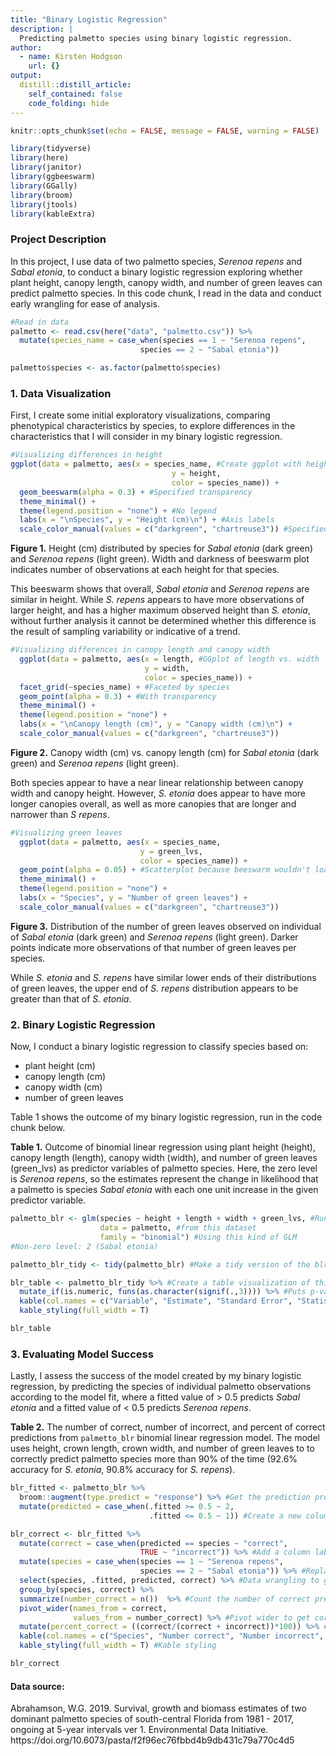 ```yaml
---
title: "Binary Logistic Regression"
description: |
  Predicting palmetto species using binary logistic regression.
author:
  - name: Kirsten Hodgson
    url: {}
output:
  distill::distill_article:
    self_contained: false
    code_folding: hide
---
```


```r
knitr::opts_chunk$set(echo = FALSE, message = FALSE, warning = FALSE)

library(tidyverse)
library(here)
library(janitor)
library(ggbeeswarm)
library(GGally)
library(broom)
library(jtools)
library(kableExtra)
```

### Project Description

In this project, I use data of two palmetto species, *Serenoa repens* and *Sabal etonia*, to conduct a binary logistic regression exploring whether plant height, canopy length, canopy width, and number of green leaves can predict palmetto species. In this code chunk, I read in the data and conduct early wrangling for ease of analysis.

```r
#Read in data
palmetto <- read.csv(here("data", "palmetto.csv")) %>% 
  mutate(species_name = case_when(species == 1 ~ "Serenoa repens",
                             species == 2 ~ "Sabal etonia"))

palmetto$species <- as.factor(palmetto$species)

```

### 1. Data Visualization

First, I create some initial exploratory visualizations, comparing phenotypical characteristics by species, to explore differences in the characteristics that I will consider in my binary logistic regression.

```r
#Visualizing differences in height
ggplot(data = palmetto, aes(x = species_name, #Create ggplot with height by species
                                    y = height, 
                                    color = species_name)) +
  geom_beeswarm(alpha = 0.3) + #Specified transparency
  theme_minimal() +
  theme(legend.position = "none") + #No legend
  labs(x = "\nSpecies", y = "Height (cm)\n") + #Axis labels
  scale_color_manual(values = c("darkgreen", "chartreuse3")) #Specified colors
```

**Figure 1.** Height (cm) distributed by species for *Sabal etonia* (dark green) and *Serenoa repens* (light green). Width and darkness of beeswarm plot indicates number of observations at each height for that species.

This beeswarm shows that overall, *Sabal etonia* and *Serenoa repens* are similar in height. While *S. repens* appears to have more observations of larger height, and has a higher maximum observed height than *S. etonia*, without further analysis it cannot be determined whether this difference is the result of sampling variability or indicative of a trend.

```r
#Visualizing differences in canopy length and canopy width
  ggplot(data = palmetto, aes(x = length, #GGplot of length vs. width
                              y = width, 
                              color = species_name)) +
  facet_grid(~species_name) + #Faceted by species
  geom_point(alpha = 0.3) + #With transparency
  theme_minimal() +
  theme(legend.position = "none") +
  labs(x = "\nCanopy length (cm)", y = "Canopy width (cm)\n") +
  scale_color_manual(values = c("darkgreen", "chartreuse3"))
```

**Figure 2.** Canopy width (cm) vs. canopy length (cm) for *Sabal etonia* (dark green) and *Serenoa repens* (light green).

Both species appear to have a near linear relationship between canopy width and canopy height. However, *S. etonia* does appear to have more longer canopies overall, as well as more canopies that are longer and narrower than *S repens*.

```r
#Visualizing green leaves
  ggplot(data = palmetto, aes(x = species_name, 
                             y = green_lvs, 
                             color = species_name)) +
  geom_point(alpha = 0.05) + #Scatterplot because beeswarm wouldn't load (after 10 minutes)
  theme_minimal() +
  theme(legend.position = "none") +
  labs(x = "Species", y = "Number of green leaves") +
  scale_color_manual(values = c("darkgreen", "chartreuse3"))
```

**Figure 3.** Distribution of the number of green leaves observed on individual of *Sabal etonia* (dark green) and *Serenoa repens* (light green). Darker points indicate more observations of that number of green leaves per species.

While *S. etonia* and *S. repens* have similar lower ends of their distributions of green leaves, the upper end of *S. repens* distribution appears to be greater than that of *S. etonia*.

### 2. Binary Logistic Regression

Now, I conduct a binary logistic regression to classify species based on:

- plant height (cm)
- canopy length (cm)
- canopy width (cm)
- number of green leaves

Table 1 shows the outcome of my binary logistic regression, run in the code chunk below.

**Table 1.** Outcome of binomial linear regression using plant height (height), canopy length (length), canopy width (width), and number of green leaves (green_lvs) as predictor variables of palmetto species. Here, the zero level is *Serenoa repens*, so the estimates represent the change in likelihood that a palmetto is species *Sabal etonia* with each one unit increase in the given predictor variable.

```r
palmetto_blr <- glm(species ~ height + length + width + green_lvs, #Run blr with these predictor vars
                    data = palmetto, #from this dataset
                    family = "binomial") #Using this kind of GLM
#Non-zero level: 2 (Sabal etonia)

palmetto_blr_tidy <- tidy(palmetto_blr) #Make a tidy version of the blr

blr_table <- palmetto_blr_tidy %>% #Create a table visualization of this information
  mutate_if(is.numeric, funs(as.character(signif(.,3)))) %>% #Puts p-value in scientific notation
  kable(col.names = c("Variable", "Estimate", "Standard Error", "Statistic", "p-value"),  digits = 4) %>% 
  kable_styling(full_width = T)

blr_table
```

### 3. Evaluating Model Success

Lastly, I assess the success of the model created by my binary logistic regression, by predicting the species of individual palmetto observations according to the model fit, where a fitted value of > 0.5 predicts *Sabal etonia* and a fitted value of < 0.5 predicts *Serenoa repens*.

**Table 2.** The number of correct, number of incorrect, and percent of correct predictions from `palmetto_blr` binomial linear regression model. The model uses height, crown length, crown width, and number of green leaves to to correctly predict palmetto species more than 90% of the time (92.6% accuracy for *S. etonia*, 90.8% accuracy for *S. repens*).

```r
blr_fitted <- palmetto_blr %>% 
  broom::augment(type.predict = "response") %>% #Get the prediction probabilities
  mutate(predicted = case_when(.fitted >= 0.5 ~ 2,
                               .fitted <= 0.5 ~ 1)) #Create a new column showing which species is predicted for probability ranges

blr_correct <- blr_fitted %>% 
  mutate(correct = case_when(predicted == species ~ "correct",
                             TRUE ~ "incorrect")) %>% #Add a column labeling prediction correct/incorrect
  mutate(species = case_when(species == 1 ~ "Serenoa repens",
                             species == 2 ~ "Sabal etonia")) %>% #Replace number w/ species names
  select(species, .fitted, predicted, correct) %>% #Data wrangling to get relative info for table
  group_by(species, correct) %>% 
  summarize(number_correct = n())  %>% #Count the number of correct predictions
  pivot_wider(names_from = correct,
              values_from = number_correct) %>% #Pivot wider to get correct and incorrect separated
  mutate(percent_correct = ((correct/(correct + incorrect))*100)) %>% #Add a % correct column
  kable(col.names = c("Species", "Number correct", "Number incorrect", "Percent correct")) %>% 
  kable_styling(full_width = T) #Kable styling

blr_correct
```

#### Data source: 

Abrahamson, W.G. 2019. Survival, growth and biomass estimates of two dominant palmetto species of south-central Florida from 1981 - 2017, ongoing at 5-year intervals ver 1. Environmental Data Initiative. https://doi.org/10.6073/pasta/f2f96ec76fbbd4b9db431c79a770c4d5
